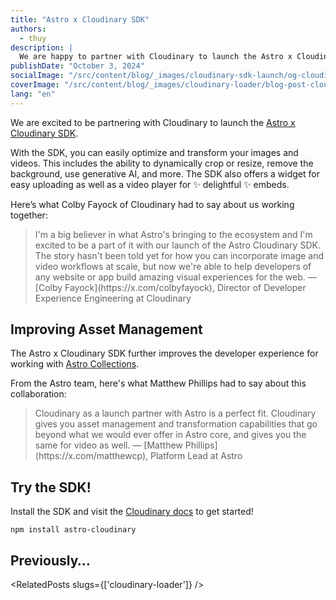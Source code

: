 ```yaml
---
title: "Astro x Cloudinary SDK"
authors:
  - thuy
description: |
  We are happy to partner with Cloudinary to launch the Astro x Cloudinary SDK: a comprehensive API for building with images and videos in Astro.
publishDate: "October 3, 2024"
socialImage: "/src/content/blog/_images/cloudinary-sdk-launch/og-cloudinary.webp"
coverImage: "/src/content/blog/_images/cloudinary-loader/blog-post-cloudinary.webp"
lang: "en"
---
```



We are excited to be partnering with Cloudinary to launch the [Astro x Cloudinary SDK](https://astro.cloudinary.dev/?utm_source=astro.build&utm_medium=referral&utm_campaign=devx_astro_cloudinary&utm_content=homepage_pill). 

With the SDK, you can easily optimize and transform your images and videos. This includes the ability to dynamically crop or resize, 
remove the background, use generative AI, and more. The SDK also offers a widget for easy uploading as well as a video player for ✨ delightful ✨ embeds.

Here’s what Colby Fayock of Cloudinary had to say about us working together:

<Blockquote>
	<Fragment slot="quote" >
		I'm a big believer in what Astro's bringing to the ecosystem and I'm excited to be a part of it with our launch of the Astro Cloudinary SDK. The story hasn't been told yet for how you can incorporate image and video workflows at scale, but now we're able to help developers of any website or app build amazing visual experiences for the web.
	</Fragment>
	<Fragment slot="caption">
		— [Colby Fayock](https://x.com/colbyfayock), Director of Developer Experience Engineering at Cloudinary
	</Fragment>
</Blockquote>

## Improving Asset Management

The Astro x Cloudinary SDK further improves the developer experience for working with [Astro Collections](https://astro.cloudinary.dev/?utm_source=astro.build&utm_medium=referral&utm_campaign=devx_astro_cloudinary&utm_content=homepage_pill).

From the Astro team, here's what Matthew Phillips had to say about this collaboration:

<Blockquote>
	<Fragment slot="quote" >
		Cloudinary as a launch partner with Astro is a perfect fit. Cloudinary gives you asset management and transformation capabilities that go beyond what we would ever offer in Astro core, and gives you the same for video as well.
	</Fragment>
	<Fragment slot="caption">
		— [Matthew Phillips](https://x.com/matthewcp), Platform Lead at Astro
	</Fragment>
</Blockquote>


## Try the SDK!

Install the SDK and visit the [Cloudinary docs](https://astro.cloudinary.dev/?utm_source=astro.build&utm_medium=referral&utm_campaign=devx_astro_cloudinary&utm_content=homepage_pill) to get started!

```
npm install astro-cloudinary
```

## Previously…

<RelatedPosts slugs={['cloudinary-loader']} />
